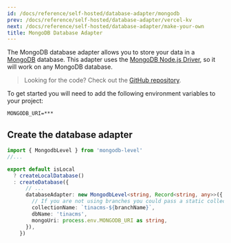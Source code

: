 ```yaml
---
id: /docs/reference/self-hosted/database-adapter/mongodb
prev: /docs/reference/self-hosted/database-adapter/vercel-kv
next: /docs/reference/self-hosted/database-adapter/make-your-own
title: MongoDB Database Adapter
---
```


The MongoDB database adapter allows you to store your data in a [MongoDB](https://www.mongodb.com/) database. This adapter uses the [MongoDB Node.js Driver](https://www.npmjs.com/package/mongodb), so it will work on any MongoDB database.

> Looking for the code? Check out the [GitHub repository](https://github.com/tinacms/mongodb-level).

To get started you will need to add the following environment variables to your project:

```env
MONGODB_URI=***
```

## Create the database adapter

```ts
import { MongodbLevel } from 'mongodb-level'
//...

export default isLocal
  ? createLocalDatabase()
  : createDatabase({
      // ...
      databaseAdapter: new MongodbLevel<string, Record<string, any>>({
        // If you are not using branches you could pass a static collection name. ie: "tinacms"
        collectionName: `tinacms-${branchName}`,
        dbName: 'tinacms',
        mongoUri: process.env.MONGODB_URI as string,
      }),
    })
```
